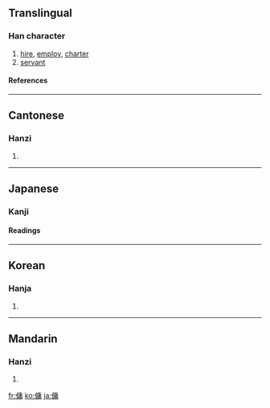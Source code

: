 {{see|佣}}

==Translingual==
===Han character===
{{Han char|rn=9|rad=人|as=11|sn=13|four=2022<sub>7</sub>|canj=人戈中月 (OILB)}}
# [[hire]], [[employ]], [[charter]]
# [[servant]]
====References====
{{Han ref|kx=0114.110|dkj=01007|dj=0242.200|hdz=10214.060|uh=50AD|ud=20653|bh=B6C4|bd=46788}}
----
==Cantonese==
===Hanzi===
{{yue-hanzi|jyut=|y=yung4}}
# {{defn|Cantonese}}
----
==Japanese==

===Kanji===
{{ja-kanji|grade=|rs=人11}}
====Readings====
{{ja-readings|on=[[よう]] (yō), [[ちょう]] (chō)|kun=[[やとう]] (yatou), [[あたい]] (atai), [[ひとしい]] (hitoshii)}}
----
==Korean==
===Hanja===
{{ko-hanja|hangeul=[[용]], [[충]]|rv=yong, chung|mr=yong, ch'ung}}
# {{defn|Korean}}
----
==Mandarin==
===Hanzi===
{{cmn-hanzi|sim=佣|pin=[[yōng]] ([[yong1]])|wg=yung<sup>1</sup>}}
# {{defn|Mandarin}}

[[fr:傭]]
[[ko:傭]]
[[ja:傭]]